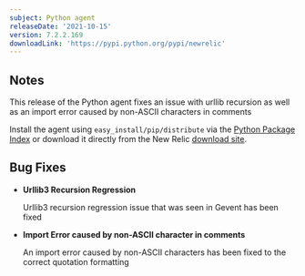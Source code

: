 ```yaml
---
subject: Python agent
releaseDate: '2021-10-15'
version: 7.2.2.169
downloadLink: 'https://pypi.python.org/pypi/newrelic'
---
```


## Notes

This release of the Python agent fixes an issue with urllib recursion as well as an import error caused by non-ASCII characters in comments

Install the agent using `easy_install/pip/distribute` via the [Python Package Index](https://pypi.python.org/pypi/newrelic) or download it directly from the New Relic [download site](http://download.newrelic.com/python_agent/release).

## Bug Fixes

* **Urllib3 Recursion Regression**

  Urllib3 recursion regression issue that was seen in Gevent has been fixed

* **Import Error caused by non-ASCII character in comments**

  An import error caused by non-ASCII characters has been fixed to the correct quotation formatting
